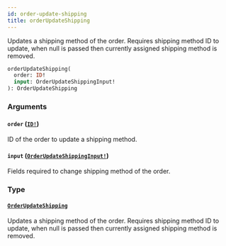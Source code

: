 ```yaml
---
id: order-update-shipping
title: orderUpdateShipping
---
```


Updates a shipping method of the order. Requires shipping method ID to update, when null is passed then currently assigned shipping method is removed.

```graphql
orderUpdateShipping(
  order: ID!
  input: OrderUpdateShippingInput!
): OrderUpdateShipping

```

### Arguments

#### `order` ([`ID!`](/docs/developer/api-reference/scalars/id))

ID of the order to update a shipping method.

#### `input` ([`OrderUpdateShippingInput!`](/docs/developer/api-reference/inputs/order-update-shipping-input))

Fields required to change shipping method of the order.

### Type

#### [`OrderUpdateShipping`](/docs/developer/api-reference/objects/order-update-shipping)

Updates a shipping method of the order. Requires shipping method ID to update, when null is passed then currently assigned shipping method is removed.
